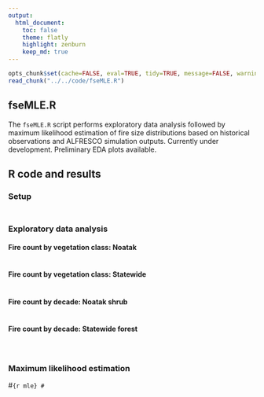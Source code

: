 ```yaml
---
output:
  html_document:
    toc: false
    theme: flatly
    highlight: zenburn
    keep_md: true
---
```


```r
opts_chunk$set(cache=FALSE, eval=TRUE, tidy=TRUE, message=FALSE, warning=FALSE, fig.height=9, fig.width=13.5)
read_chunk("../../code/fseMLE.R")
```

##
##
## fseMLE.R

The `fseMLE.R` script performs exploratory data analysis followed by maximum likelihood estimation of fire size distributions based on historical observations and ALFRESCO simulation outputs.
Currently under development.
Preliminary EDA plots available.

## R code and results

### Setup

```r
```

##
##
### Exploratory data analysis

#### Fire count by vegetation class: Noatak

```r
```

#### Fire count by vegetation class: Statewide

```r
```

#### Fire count by decade: Noatak shrub

```r
```

#### Fire count by decade: Statewide forest

```r
```


```r
```


##
##
### Maximum likelihood estimation

#```{r mle}
#```
